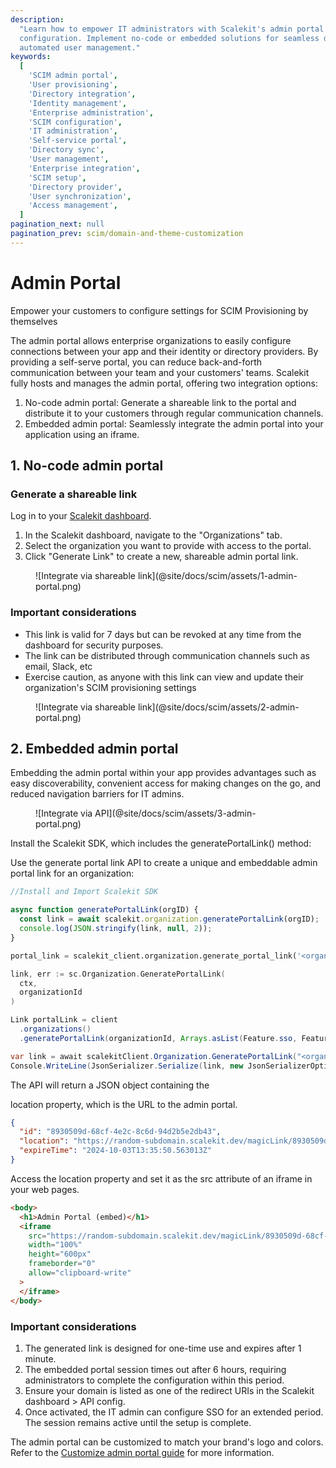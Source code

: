 ```yaml
---
description:
  "Learn how to empower IT administrators with Scalekit's admin portal for SCIM Provisioning
  configuration. Implement no-code or embedded solutions for seamless directory integration and
  automated user management."
keywords:
  [
    'SCIM admin portal',
    'User provisioning',
    'Directory integration',
    'Identity management',
    'Enterprise administration',
    'SCIM configuration',
    'IT administration',
    'Self-service portal',
    'Directory sync',
    'User management',
    'Enterprise integration',
    'SCIM setup',
    'Directory provider',
    'User synchronization',
    'Access management',
  ]
pagination_next: null
pagination_prev: scim/domain-and-theme-customization
---
```



# Admin Portal

<Subtitle>
  Empower your customers to configure settings for SCIM Provisioning by themselves
</Subtitle>

The admin portal allows enterprise organizations to easily configure connections between your app
and their identity or directory providers. By providing a self-serve portal, you can reduce
back-and-forth communication between your team and your customers' teams. Scalekit fully hosts and
manages the admin portal, offering two integration options:

1. No-code admin portal: Generate a shareable link to the portal and distribute it to your customers
   through regular communication channels.
2. Embedded admin portal: Seamlessly integrate the admin portal into your application using an
   iframe.

## 1. No-code admin portal

### Generate a shareable link

Log in to your [Scalekit dashboard](https://app.scalekit.com/).

1. In the Scalekit dashboard, navigate to the "Organizations" tab.
2. Select the organization you want to provide with access to the portal.
3. Click "Generate Link" to create a new, shareable admin portal link.

<figure>![Integrate via shareable link](@site/docs/scim/assets/1-admin-portal.png)</figure>

### Important considerations

- This link is valid for 7 days but can be revoked at any time from the dashboard for security
  purposes.
- The link can be distributed through communication channels such as email, Slack, etc
- Exercise caution, as anyone with this link can view and update their organization's SCIM
  provisioning settings

<figure>![Integrate via shareable link](@site/docs/scim/assets/2-admin-portal.png)</figure>

## 2. Embedded admin portal

Embedding the admin portal within your app provides advantages such as easy discoverability,
convenient access for making changes on the go, and reduced navigation barriers for IT admins.

<figure>![Integrate via API](@site/docs/scim/assets/3-admin-portal.png)</figure>

Install the Scalekit SDK, which includes the <SimpleCode>generatePortalLink()</SimpleCode> method:

Use the generate portal link API to create a unique and embeddable admin portal link for an
organization:

<CodeWithHeader title="Generate portal link">

<Tabs groupId="tech-stack" queryString>
<TabItem value="nodejs" label="Node.js">

```javascript showLineNumbers
//Install and Import Scalekit SDK

async function generatePortalLink(orgID) {
  const link = await scalekit.organization.generatePortalLink(orgID);
  console.log(JSON.stringify(link, null, 2));
}
```

</TabItem>

<TabItem value="python" label="Python">

```python
portal_link = scalekit_client.organization.generate_portal_link('<organization_id>')
```

</TabItem>

<TabItem value="go" label="Go">

```go
link, err := sc.Organization.GeneratePortalLink(
  ctx,
  organizationId
)
```

</TabItem>

<TabItem value="java" label="Java">

```java
Link portalLink = client
  .organizations()
  .generatePortalLink(organizationId, Arrays.asList(Feature.sso, Feature.dir_sync));

```

</TabItem>

<TabItem value="dotnet" label=".NET">

```csharp showLineNumbers
var link = await scalekitClient.Organization.GeneratePortalLink("<organization_id>");
Console.WriteLine(JsonSerializer.Serialize(link, new JsonSerializerOptions { WriteIndented = true }));
```

</TabItem>
</Tabs>
</CodeWithHeader>

The API will return a JSON object containing the

<SimpleCode>location</SimpleCode> property, which is the URL to the admin portal.

<CodeWithHeader title="Generate portal link (response object)">

```json
{
  "id": "8930509d-68cf-4e2c-8c6d-94d2b5e2db43",
  "location": "https://random-subdomain.scalekit.dev/magicLink/8930509d-68cf-4e2c-8c6d-94d2b5e2db43",
  "expireTime": "2024-10-03T13:35:50.563013Z"
}
```

</CodeWithHeader>

Access the <SimpleCode>location</SimpleCode> property and set it as the <SimpleCode>src</SimpleCode>
attribute of an iframe in your web pages.

<CodeWithHeader title="Embed admin portal in an iframe">

```html
<body>
  <h1>Admin Portal (embed)</h1>
  <iframe
    src="https://random-subdomain.scalekit.dev/magicLink/8930509d-68cf-4e2c-8c6d-94d2b5e2db43"
    width="100%"
    height="600px"
    frameborder="0"
    allow="clipboard-write"
  >
  </iframe>
</body>
```

</CodeWithHeader>

### Important considerations

1. The generated link is designed for one-time use and expires after 1 minute.
2. The embedded portal session times out after 6 hours, requiring administrators to complete the
   configuration within this period.
3. Ensure your domain is listed as one of the redirect URIs in the Scalekit dashboard > API config.
4. Once activated, the IT admin can configure SSO for an extended period. The session remains active
   until the setup is complete.

The admin portal can be customized to match your brand's logo and colors. Refer to the
[Customize admin portal guide](/scim/domain-and-theme-customization) for more information.
